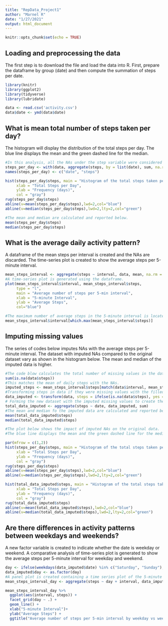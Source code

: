 ```yaml
---
title: "RepData_Project1"
author: "Marnel R"
date: "1/27/2021"
output: html_document
---
```


```r
knitr::opts_chunk$set(echo = TRUE)
```

## Loading and preprocessing the data

The first step is to download the file and load the data into R.
First, prepare the dataframe by group (date) and then compute the summation of steps per date.

```r
library(knitr)
library(ggplot2)
library(tidyverse)
library(lubridate)

data <- read.csv('activity.csv')
data$date <- ymd(data$date)
```

## What is mean total number of steps taken per day?
The histogram will display the distribution of the total steps per day.
The blue line displays the mean and the green dashed line for the median. 

```r
#In this analysis, all the NAs under the step variable were considered in the succeeding computations.
steps_per_day <- with(data, aggregate(steps, by = list(date), sum, na.rm = TRUE))
names(steps_per_day) <- c("date", "steps")

hist(steps_per_day$steps, main = "Histogram of the total steps taken per day", 
     xlab = "Total Steps per Day",
     ylab = "Frequency (days)",
     col = "gray")
rug(steps_per_day$steps)
abline(v=mean(steps_per_day$steps),lwd=2,col="blue")
abline(v=median(steps_per_day$steps),lwd=2,lty=2,col="green")

#The mean and median are calculated and reported below.
mean(steps_per_day$steps)
median(steps_per_day$steps)
```


## What is the average daily activity pattern?
A dataframe of the mean steps per interval is created and the NAs are discarded.
The time-series plot is created to show the average steps per 5-minute interval.
```r
mean_steps_interval <- aggregate(steps ~ interval, data, mean, na.rm = TRUE)
#A time-series plot is generated using the dataframe.
plot(mean_steps_interval$interval, mean_steps_interval$steps, 
     type = "l", 
     main = "Average number of steps per 5-min interval", 
     xlab = "5-minute Interval", 
     ylab = "Average Steps",
     col="blue")

#The maximum number of average steps in the 5-minute interval is located in the interval below:
mean_steps_interval$interval[which.max(mean_steps_interval$steps)]

```

## Imputing missing values
The series of codes below imputes NAs with the average steps per 5-minute interval.
The dataset with imputed NAs compared to the original dataset vary as shown in the histogram below.
The mean and median of the imputed data is higher.
```r
#The code blow calculates the total number of missing values in the dataset.
sum(is.na(data$steps))
#This matches the mean of daily steps with the NAs.
imputed_steps <- mean_steps_interval$steps[match(data$interval, mean_steps_interval$interval)]
#Transforming steps in data if they were missing values with the filled values from above.
data_imputed <- transform(data, steps = ifelse(is.na(data$steps), yes = imputed_steps, no = data$steps))
# Forming the new dataset with the imputed missing values to create the mean steps per day.
total_data_imputed <- aggregate(steps ~ date, data_imputed, sum)
#The mean and median fo the imputed data are calculated and reported below.
mean(total_data_imputed$steps)
median(total_data_imputed$steps)

#The plot below shows the impact of imputed NAs on the original data.
#The blue line displays the mean and the green dashed line for the median. 

par(mfrow = c(1,2))
hist(steps_per_day$steps, main = "Histogram of the total steps taken per day", 
     xlab = "Total Steps per Day",
     ylab = "Frequency (days)",
     col = "gray")
rug(steps_per_day$steps)
abline(v=mean(steps_per_day$steps),lwd=2,col="blue")
abline(v=median(steps_per_day$steps),lwd=2,lty=2,col="green")

hist(total_data_imputed$steps, main = "Histogram of the total steps taken per day", 
     xlab = "Total Steps per Day",
     ylab = "Frequency (days)",
     col = "gray")
rug(total_data_imputed$steps)
abline(v=mean(total_data_imputed$steps),lwd=2,col="blue")
abline(v=median(total_data_imputed$steps),lwd=2,lty=2,col="green")
```

## Are there differences in activity patterns between weekdays and weekends?
A new factor variable is created to indicate whether the date is weekday or weekend.
A comparative analysis of time-series plot is generated to show the average steps per 5-minute interval for weekday and weekend.

```r
day <- ifelse(weekdays(data_imputed$date) %in% c("Saturday", "Sunday"), "weekend", "weekday")
data_imputed$day <- as.factor(day)
#A panel plot is created containing a time series plot of the 5-minute interval and the average number of steps taken, averaged across all weekday days or weekend days.
mean_steps_interval_day <- aggregate(steps ~ day + interval, data_imputed, mean)

mean_steps_interval_day %>% 
  ggplot(aes(interval, steps)) +
  facet_grid(day ~ .) + 
  geom_line() + 
  xlab("5-minute Interval")+
  ylab("Average Steps") +
  ggtitle("Average number of steps per 5-min interval by weekday vs weekend")
```

